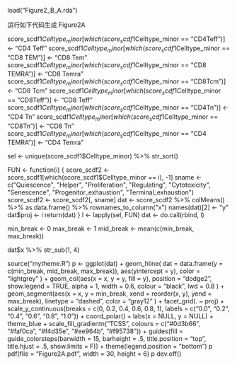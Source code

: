load("Figure2_B_A.rda")

###################  运行如下代码生成 Figure2A

score_scdf1$Celltype_minor[which(score_scdf1$Celltype_minor == "CD4Teff")] <- "CD4 Teff"
score_scdf1$Celltype_minor[which(score_scdf1$Celltype_minor == "CD8 TEM")] <- "CD8 Tem"
score_scdf1$Celltype_minor[which(score_scdf1$Celltype_minor == "CD8 TEMRA")] <- "CD8 Temra"
score_scdf1$Celltype_minor[which(score_scdf1$Celltype_minor == "CD8Tcm")] <- "CD8 Tcm"
score_scdf1$Celltype_minor[which(score_scdf1$Celltype_minor == "CD8Teff")] <- "CD8 Teff"
score_scdf1$Celltype_minor[which(score_scdf1$Celltype_minor == "CD4Tn")] <- "CD4 Tn"
score_scdf1$Celltype_minor[which(score_scdf1$Celltype_minor == "CD8Tn")] <- "CD8 Tn"
score_scdf1$Celltype_minor[which(score_scdf1$Celltype_minor == "CD4 TEMRA")] <- "CD4 Temra"

sel <- unique(score_scdf1$Celltype_minor) %>% str_sort()

FUN <- function(i) {
  score_scdf2 <- score_scdf1[which(score_scdf1$Celltype_minor == i), -1]
  sname <- c("Quiescence", "Helper", "Proliferation", "Regulating", "Cytotoxicity", "Senescence", "Progenitor_exhaustion", "Terminal_exhaustion")
  score_scdf2 <- score_scdf2[, sname]
  dat <- score_scdf2 %>%
    colMeans() %>%
    as.data.frame() %>%
    rownames_to_column("x")
  names(dat)[2] <- "y"
  dat$proj <- i
  return(dat)
}
l <- lapply(sel, FUN)
dat <- do.call(rbind, l)

min_break <- 0
max_break <- 1
mid_break <- mean(c(min_break, max_break))

dat$x %>% str_sub(1, 4)

source("mytheme.R")
p <- ggplot(dat) +
  geom_hline(
    dat = data.frame(y = c(min_break, mid_break, max_break)),
    aes(yintercept = y), color = "lightgrey"
  ) +
  geom_col(aes(x = x, y = y, fill = y),
    position = "dodge2", show.legend = TRUE, alpha = 1, width = 0.6, colour = "black", lwd = 0.8
  ) +
  geom_segment(aes(x = x, y = min_break, xend = reorder(x, y), yend = max_break),
    linetype = "dashed", color = "gray12"
  ) +
  facet_grid(. ~ proj) +
  scale_y_continuous(breaks = c(0, 0.2, 0.4, 0.6, 0.8, 1), labels = c("0.0", "0.2", "0.4", "0.6", "0.8", "1.0")) +
  coord_polar() +
  labs(x = NULL, y = NULL) +
  theme_blue +
  scale_fill_gradientn("TCSS", colours = c("#0d3b66", "#faf0ca", "#f4d35e", "#ee964b", "#f95738")) +
  guides(fill = guide_colorsteps(barwidth = 15, barheight = .5, title.position = "top", title.hjust = .5, show.limits = F)) +
  theme(legend.position = "bottom")
p
pdf(file = "Figure2A.pdf", width = 30, height = 6)
p
dev.off()

